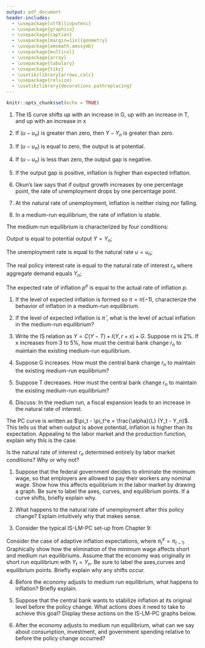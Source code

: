 ```yaml
---
output: pdf_document
header-includes: 
  - \usepackage[utf8]{inputenc}
  - \usepackage{graphicx}
  - \usepackage{caption}
  - \usepackage[margin=1in]{geometry}
  - \usepackage{amsmath,amssymb}
  - \usepackage{multicol}
  - \usepackage{array}
  - \usepackage{tabulary}
  - \usepackage{tikz}
  - \usetikzlibrary{arrows,calc}
  - \usepackage{relsize}
  - \usetikzlibrary{decorations.pathreplacing}
---
```


```r
knitr::opts_chunk$set(echo = TRUE)
```

\newcommand{\class}{EC 313, Summer 2019}
\newcommand{\term}{Xiang LI (GE)}
\newcommand{\examnum}{Chapter 9 - PART 1 - Practice}

\noindent
\begin{tabular*}{\textwidth}{l @{\extracolsep{\fill}} r @{\extracolsep{6pt}} l}
\textbf{\class} & \textbf{Name: } & \makebox[2in]{\hrulefill}\\
\textbf{\term} &&\\
\textbf{\examnum} & \textbf{UO ID: } & \makebox[2in]{\hrulefill}\\
\end{tabular*}
\rule[2ex]{\textwidth}{2pt}




\textbf{QUESTION 1: TRUE, FALSE}

(1) The IS curve shifts up with an increase in G, up with an increase in T, and up with an increase in x

\vspace{.3in}

(2)  If $(u-u_n)$ is greater than zero, then $Y-Y_n$ is greater than zero.

\vspace{.3in}
(3) If $(u-u_n)$ is equal to zero, the output is at potential.

\vspace{.3in}
(4) If $(u-u_n)$ is less than zero, the output gap is negative. 

\vspace{.3in}
(5) If the output gap is positive, inflation is higher than expected inflation.

\vspace{.3in}
(6) Okun’s law says that if output growth increases by one percentage point, the rate of unemployment drops by one percentage point.

\vspace{.3in}
(7) At the natural rate of unemployment, inflation is neither rising nor falling.

\vspace{.3in}
(8) In a medium-run equilibrium, the rate of inflation is stable.

\vspace{.3in}





\vspace{.5in}
\textbf{QUESTION 2} 

The medium-run equilibrium is characterized by four conditions:

Output is equal to potential output $Y = Y_n$; 

The unemployment rate is equal to the natural rate $u = u_n$;

The real policy interest rate is equal to the natural rate of interest $r_n$ where aggregate demand equals $Y_n$;

The expected rate of inflation $p^e$ is equal to the actual rate of inflation $p$.

(1) If the level of expected inflation is formed so $\pi = \pi(-1)$, characterize the behavior of inflation in a medium-run equilibrium.

\vspace{.5in}

(2) If the level of expected inflation is $\bar{\pi}$ , what is the level of actual inflation in the medium-run equilibrium?

\vspace{.5in}

(3) Write the IS relation as $Y = C(Y-T) + I(Y, r + x) + G$. Suppose rn is 2%. If x increases from 3 to 5%, how must the central bank change $r_n$ to maintain the existing medium-run equilibrium. 

\vspace{.5in}

(4) Suppose G increases. How must the central bank change $r_n$ to maintain the existing medium-run equilibrium?

\vspace{.5in}

(5) Suppose T decreases. How must the central bank change $r_n$ to maintain the existing medium-run equilibrium? 

\vspace{.5in}

(6) Discuss: In the medium run, a fiscal expansion leads to an increase in the natural rate of interest.

\vspace{.5in}





\vspace{.5in}
\textbf{QUESTION 3} 

The PC curve is written as $\pi_t - \pi_t^e = \frac{\alpha}{L} (Y_t - Y_n)$. This tells us that when output is above potential, inflation is higher than its expectation. Appealing to the labor market and the production function, explain why this is the case.

\vspace{2in}

\vspace{.5in}
\textbf{QUESTION 4} 

Is the natural rate of interest $r_n$ determined entirely by labor market conditions? Why or why not?

\vspace{2in}


\vspace{.5in}
\textbf{QUESTION 5} 

(1) Suppose that the federal government decides to eliminate the minimum wage, so that employers are allowed to pay their workers any nominal wage. Show how this affects equilibrium in the labor market by drawing a graph. Be sure to label the axes, curves, and equilibrium points. If a curve shifts, briefly explain why.

\begin{tikzpicture}[scale=1.2]
\draw [thick] (-0.5,0)-- (0,0) -- (5.5,0);
\node [below] at (4.5,-0.2)  {};
\draw [thick] (0,-0.5)-- (0,0) -- (0,5.5);
\node [above] at (0,5.5)  {};
\end{tikzpicture}



(2) What happens to the natural rate of unemployment after this policy change? Explain intuitively why that makes sense.

\vspace{2in}

\newpage
(3) Consider the typical IS-LM-PC set-up from Chapter 9:

\begin{equation*}
\begin{split}
Y_t & = C(Y_t-T_t) +I(Y_t, r_t+x_t)+G_t \\
r_t & = \bar{r} \\
\pi_t - \pi^e_t & = \frac{\alpha}{L_t}(Y_t - Y_n)
\end{split}
\end{equation*}

Consider the case of adaptive inflation expectations, where $\pi^e_t = \pi_{t-1}$. Graphically show how the elimination of the minimum wage affects short and medium run equilibriums. Assume that the economy was originally in short run equilibrium with $Y_t = Y_n$. Be sure to label the axes,curves and equilibrium points. Briefly explain why any shifts occur.

\begin{tikzpicture}[scale=1]
\draw [thick] (-0.5,0)-- (0,0) -- (5.5,0);
\node [below] at (4.5,-0.2)  {};
\draw [thick] (0,-0.5)-- (0,0) -- (0,5.5);
\node [above] at (0,5.5)  {};
\end{tikzpicture}

\begin{tikzpicture}[scale=1]
\draw [thick] (-0.5,0)-- (0,0) -- (5.5,0);
\node [below] at (4.5,-0.2)  {};
\draw [thick] (0,-0.5)-- (0,0) -- (0,5.5);
\node [above] at (0,5.5)  {};
\end{tikzpicture}


(4) Before the economy adjusts to medium run equilibrium, what happens to inflation? Briefly explain.

\vspace{2in}

\newpage
(5) Suppose that the central bank wants to stabilize inflation at its original level before the policy change. What actions does it need to take to achieve this goal? Display these actions on the IS-LM-PC graphs below.

\begin{tikzpicture}[scale=1]
\draw [thick] (-0.5,0)-- (0,0) -- (5.5,0);
\node [below] at (4.5,-0.2)  {};
\draw [thick] (0,-0.5)-- (0,0) -- (0,5.5);
\node [above] at (0,5.5)  {};
\end{tikzpicture}

\begin{tikzpicture}[scale=1]
\draw [thick] (-0.5,0)-- (0,0) -- (5.5,0);
\node [below] at (4.5,-0.2)  {};
\draw [thick] (0,-0.5)-- (0,0) -- (0,5.5);
\node [above] at (0,5.5)  {};
\end{tikzpicture}




(6) After the economy adjusts to medium run equilibrium, what can we say about consumption, investment, and government spending relative to before the policy
change occurred?

\vspace{2in}



